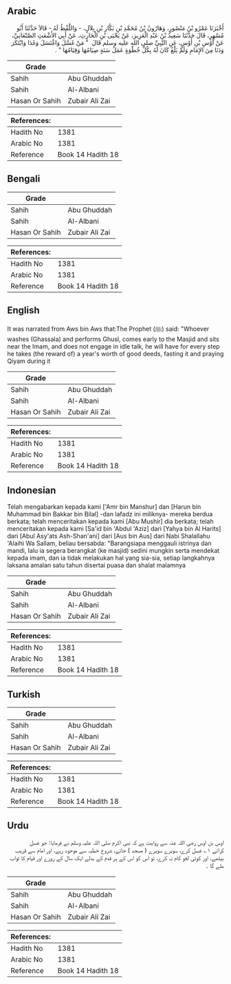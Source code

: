## Arabic


<div dir="rtl" lang="ar" style={{fontSize:'larger',backgroundColor:'#f8f9fa',padding:20}}>
أَخْبَرَنَا عَمْرُو بْنُ مَنْصُورٍ، وَهَارُونُ بْنُ مُحَمَّدِ بْنِ بَكَّارِ بْنِ بِلاَلٍ، - وَاللَّفْظُ لَهُ - قَالاَ حَدَّثَنَا أَبُو مُسْهِرٍ، قَالَ حَدَّثَنَا سَعِيدُ بْنُ عَبْدِ الْعَزِيزِ، عَنْ يَحْيَى بْنِ الْحَارِثِ، عَنْ أَبِي الأَشْعَثِ الصَّنْعَانِيِّ، عَنْ أَوْسِ بْنِ أَوْسٍ، عَنِ النَّبِيِّ صلى الله عليه وسلم قَالَ ‏ "‏ مَنْ غَسَّلَ وَاغْتَسَلَ وَغَدَا وَابْتَكَرَ وَدَنَا مِنَ الإِمَامِ وَلَمْ يَلْغُ كَانَ لَهُ بِكُلِّ خُطْوَةٍ عَمَلُ سَنَةٍ صِيَامُهَا وَقِيَامُهَا ‏"‏ ‏.‏
</div>
<div style={{backgroundColor:'#f8f9fa',padding:20, marginBottom: 10}}><table> <thead> <tr> <th>Grade</th> <th></th> </tr> </thead> <tbody> <tr><td>Sahih</td><td>Abu Ghuddah</td></tr><tr><td>Sahih</td><td>Al-Albani</td></tr><tr><td>Hasan Or Sahih</td><td>Zubair Ali Zai</td></tr></tbody></table><table> <thead> <tr> <th>References:</th> <th></th> </tr> </thead> <tbody><tr><td>Hadith No</td><td>1381</td></tr><tr><td>Arabic No</td><td>1381</td></tr><tr><td>Reference</td><td>Book 14 Hadith 18</td></tr></tbody></table></div>

## Bengali


<div dir="ltr" lang="bn" style={{fontSize:'larger',backgroundColor:'#f8f9fa',padding:20}}>

</div>
<div style={{backgroundColor:'#f8f9fa',padding:20, marginBottom: 10}}><table> <thead> <tr> <th>Grade</th> <th></th> </tr> </thead> <tbody> <tr><td>Sahih</td><td>Abu Ghuddah</td></tr><tr><td>Sahih</td><td>Al-Albani</td></tr><tr><td>Hasan Or Sahih</td><td>Zubair Ali Zai</td></tr></tbody></table><table> <thead> <tr> <th>References:</th> <th></th> </tr> </thead> <tbody><tr><td>Hadith No</td><td>1381</td></tr><tr><td>Arabic No</td><td>1381</td></tr><tr><td>Reference</td><td>Book 14 Hadith 18</td></tr></tbody></table></div>

## English


<div dir="ltr" lang="en" style={{fontSize:'larger',backgroundColor:'#f8f9fa',padding:20}}>
It was narrated from Aws bin Aws that:The Prophet (ﷺ) said: "Whoever washes (Ghassala) and performs Ghusl, comes early to the Masjid and sits near the Imam, and does not engage in idle talk, he will have for every step he takes (the reward of) a year's worth of good deeds, fasting it and praying Qiyam during it
</div>
<div style={{backgroundColor:'#f8f9fa',padding:20, marginBottom: 10}}><table> <thead> <tr> <th>Grade</th> <th></th> </tr> </thead> <tbody> <tr><td>Sahih</td><td>Abu Ghuddah</td></tr><tr><td>Sahih</td><td>Al-Albani</td></tr><tr><td>Hasan Or Sahih</td><td>Zubair Ali Zai</td></tr></tbody></table><table> <thead> <tr> <th>References:</th> <th></th> </tr> </thead> <tbody><tr><td>Hadith No</td><td>1381</td></tr><tr><td>Arabic No</td><td>1381</td></tr><tr><td>Reference</td><td>Book 14 Hadith 18</td></tr></tbody></table></div>

## Indonesian


<div dir="ltr" lang="id" style={{fontSize:'larger',backgroundColor:'#f8f9fa',padding:20}}>
Telah mengabarkan kepada kami ['Amr bin Manshur] dan [Harun bin Muhammad bin Bakkar bin Bilal] -dan lafadz ini miliknya- mereka berdua berkata; telah menceritakan kepada kami [Abu Mushir] dia berkata; telah menceritakan kepada kami [Sa'id bin 'Abdul 'Aziz] dari [Yahya bin Al Harits] dari [Abul Asy'ats Ash-Shan'ani] dari [Aus bin Aus] dari Nabi Shalallahu 'Alaihi Wa Sallam, beliau bersabda: "Barangsiapa menggauli istrinya dan mandi, lalu ia segera berangkat (ke masjid) sedini mungkin serta mendekat kepada imam, dan ia tidak melakukan hal yang sia-sia, setiap langkahnya laksana amalan satu tahun disertai puasa dan shalat malamnya
</div>
<div style={{backgroundColor:'#f8f9fa',padding:20, marginBottom: 10}}><table> <thead> <tr> <th>Grade</th> <th></th> </tr> </thead> <tbody> <tr><td>Sahih</td><td>Abu Ghuddah</td></tr><tr><td>Sahih</td><td>Al-Albani</td></tr><tr><td>Hasan Or Sahih</td><td>Zubair Ali Zai</td></tr></tbody></table><table> <thead> <tr> <th>References:</th> <th></th> </tr> </thead> <tbody><tr><td>Hadith No</td><td>1381</td></tr><tr><td>Arabic No</td><td>1381</td></tr><tr><td>Reference</td><td>Book 14 Hadith 18</td></tr></tbody></table></div>

## Turkish


<div dir="ltr" lang="tr" style={{fontSize:'larger',backgroundColor:'#f8f9fa',padding:20}}>

</div>
<div style={{backgroundColor:'#f8f9fa',padding:20, marginBottom: 10}}><table> <thead> <tr> <th>Grade</th> <th></th> </tr> </thead> <tbody> <tr><td>Sahih</td><td>Abu Ghuddah</td></tr><tr><td>Sahih</td><td>Al-Albani</td></tr><tr><td>Hasan Or Sahih</td><td>Zubair Ali Zai</td></tr></tbody></table><table> <thead> <tr> <th>References:</th> <th></th> </tr> </thead> <tbody><tr><td>Hadith No</td><td>1381</td></tr><tr><td>Arabic No</td><td>1381</td></tr><tr><td>Reference</td><td>Book 14 Hadith 18</td></tr></tbody></table></div>

## Urdu


<div dir="rtl" lang="ur" style={{fontSize:'larger',backgroundColor:'#f8f9fa',padding:20}}>
اوس بن اوس رضی اللہ عنہ سے روایت ہے کہ نبی اکرم صلی اللہ علیہ وسلم نے فرمایا: جو غسل کرائے ۱؎ غسل کرے، سویرے سویرے ( مسجد ) جائے، شروع خطبہ سے موجود رہے، اور امام سے قریب بیٹھے، اور کوئی لغو کام نہ کرے، تو اس کو اس کے ہر قدم کے بدلے ایک سال کے روزے اور قیام کا ثواب ملے گا ۔
</div>
<div style={{backgroundColor:'#f8f9fa',padding:20, marginBottom: 10}}><table> <thead> <tr> <th>Grade</th> <th></th> </tr> </thead> <tbody> <tr><td>Sahih</td><td>Abu Ghuddah</td></tr><tr><td>Sahih</td><td>Al-Albani</td></tr><tr><td>Hasan Or Sahih</td><td>Zubair Ali Zai</td></tr></tbody></table><table> <thead> <tr> <th>References:</th> <th></th> </tr> </thead> <tbody><tr><td>Hadith No</td><td>1381</td></tr><tr><td>Arabic No</td><td>1381</td></tr><tr><td>Reference</td><td>Book 14 Hadith 18</td></tr></tbody></table></div>